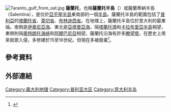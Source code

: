 {{expand|time=2014-11-06T14:51:17+00:00}}
[[File:Taranto_gulf_from_sat.jpg|thumb]]
'''薩蘭托'''，也稱'''薩蘭托半島'''（{{lang-it|Penisola Salentina}}）或薩蘭蒂納半島（Salentina），是位於[[亞平寧半島|亞平寧半島]]東南部的一個[[半島|半島]]。薩蘭托半島的範圍包括了[[普利亞|普利亞]]的[[塔蘭托省|塔蘭托省]]、[[萊切省|萊切省]]、[[布林迪西省|布林迪西省]]。在地理上，薩蘭托半島位於意大利的最東端。南側是[[伊奧尼亞海|伊奧尼亞海]]、東北是[[亞德里亞海|亞德里亞海]]，隔[[塔蘭托灣|塔蘭托灣]]和[[卡拉布里亞|卡拉布里亞半島]]相望，東側則隔[[奧特朗托海峽|奧特朗托海峽]]和[[阿爾巴尼亞|阿爾巴尼亞]]相望。薩蘭托沿海有許多[[瞭望塔|瞭望塔]]，在歷史上用來抵禦入侵，多修建於15至16世紀。但現在多被廢棄<ref>{{cite web|url=http://www.nelsalento.com/en/art_0000014XX0001.html|title=The Towers Of Salento in Apulia - South Italy|work=Nel Salento|accessdate=2009-08-17|archive-date=2012-05-03|archive-url=https://web.archive.org/web/20120503075612/http://www.nelsalento.com/en/art_0000014XX0001.html|dead-url=no}}</ref>。

==參考資料==
{{reflist}}

==外部連結==
{{commons category|Salento}}

[[Category:義大利地理|Category:義大利地理]]
[[Category:普利亚大区|Category:普利亚大区]]
[[Category:意大利半岛|Category:意大利半岛]]